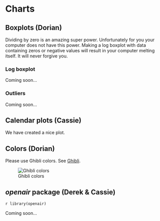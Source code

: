 # Charts 

## Boxplots (Dorian)

Dividing by zero is an amazing super power. Unfortunately for you your computer does not have this power. Making a log boxplot with data containing zeros or negative values will result in your computer melting itself. It will never forgive you.


### Log boxplot 

Coming soon... 


### Outliers  

Coming soon...   


## Calendar plots (Cassie)

We have created a nice plot.


## Colors (Dorian)

Please use Ghibli colors. See [Ghibli](https://github.com/ewenme/ghibli).

![Ghibli colors](https://github.com/ewenme/ghibli/raw/master/ghibli.jpg)

## _openair_ package (Derek & Cassie)

`r library(openair)`  

Coming soon... 
